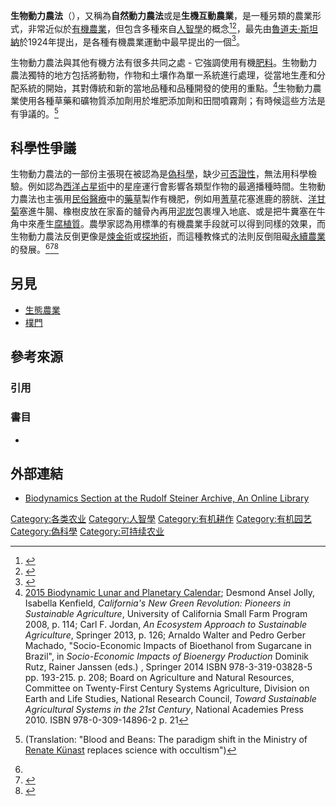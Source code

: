 {{expand|time=2017-02-09T06:18:25+00:00}}
{{Anthroposophy}}
'''生物動力農法'''（{{lang-en|Biodynamic agriculture}}），又稱為'''自然動力農法'''或是'''生機互動農業'''，是一種另類的農業形式，非常近似於[[有機農業|有機農業]]，但包含多種來自[[人智學|人智學]]的概念<ref name=networks>{{cite book |title=Power of Narrative in Environmental Networks |chapter=Chapter 6: Narratives of Nature and Science in Alternative Farming Networks |vauthors=Lejano RP, Ingram M, Ingram HM |publisher=MIT Press |year=2013 |isbn=9780262519571 |page=155}}</ref><ref name=PaullJ>{{cite journal |last=Paull |first=John |title=Attending the First Organic Agriculture Course: Rudolf Steiner's Agriculture Course at Koberwitz, 1924 |journal=European Journal of Social Sciences' |year=2011 |volume=21 |issue=1 |pages=64–70 |url=http://ora.ox.ac.uk/objects/uuid:ad657ada-c977-4305-92a6-27439c4a7d5d |access-date=2017-03-07 |archive-date=2021-01-10 |archive-url=https://web.archive.org/web/20210110150249/https://ora.ox.ac.uk/objects/uuid:ad657ada-c977-4305-92a6-27439c4a7d5d |dead-url=no }}</ref>，最先由[[魯道夫·斯坦納|魯道夫·斯坦納]]於1924年提出，是各種有機農業運動中最早提出的一個<ref name=vogt>{{cite book |work=Organic Farming: An International History |editor=Lockeretz W |publisher=CABI Publishing |year=2007 |pages=9–30 |isbn=9780851998336 |author=Vogt G |title=Chapter 1: The Origins of Organic Farming}}</ref>。

生物動力農法與其他有機方法有很多共同之處 - 它強調使用有機[[肥料|肥料]]。生物動力農法獨特的地方包括將動物，作物和土壤作為單一系統進行處理，從當地生產和分配系統的開始，其對傳統和新的當地品種和品種開發的使用的重點。<ref>[http://www.biodynamie-services.fr/_ressources/document/fichiers/26/agenda-2015-engl-2-.pdf 2015 Biodynamic Lunar and Planetary Calendar]{{dead link|date=November 2016 |bot=InternetArchiveBot |fix-attempted=yes }}; Desmond Ansel Jolly, Isabella Kenfield, ''California's New Green Revolution: Pioneers in Sustainable Agriculture'', University of California Small Farm Program 2008, p. 114; Carl F. Jordan, ''An Ecosystem Approach to Sustainable Agriculture'', Springer 2013, p. 126; Arnaldo Walter and Pedro Gerber Machado, "Socio-Economic Impacts of Bioethanol from Sugarcane in Brazil", in ''Socio-Economic Impacts of Bioenergy Production '' Dominik Rutz, Rainer Janssen (eds.) , Springer 2014 ISBN 978-3-319-03828-5 pp. 193-215. p. 208; Board on Agriculture and Natural Resources, Committee on Twenty-First Century Systems Agriculture, Division on Earth and Life Studies, National Research Council, ''Toward Sustainable Agricultural Systems in the 21st Century'', National Academies Press 2010. ISBN 978-0-309-14896-2 p. 21</ref>生物動力農業使用各種草藥和礦物質添加劑用於堆肥添加劑和田間噴霧劑；有時候這些方法是有爭議的。<ref name=treue>{{cite web |url=http://www.nitrogen.de/bub/faz.htm#plan |archiveurl=https://web.archive.org/web/20030417075038/http://www.nitrogen.de/bub/faz.htm |date=13 March 2002 |last=Treue |first=Peter |title=Blut und Bohnen: Der Paradigmenwechsel im Künast-Ministerium ersetzt Wissenschaft durch Okkultismus |work=Die Gegenwart |publisher=Frankfurter Allgemeine Zeitung |archivedate=17 April 2003 |accessdate=15 November 2011 |language=de}} (Translation: "Blood and Beans: The paradigm shift in the Ministry of [[Renate_Künast|Renate Künast]] replaces science with occultism")</ref>

==科學性爭議==
生物動力農法的一部份主張現在被認為是[[偽科學|偽科學]]，缺少[[可否證性|可否證性]]，無法用科學檢驗。例如認為[[西洋占星術|西洋占星術]]中的星座運行會影響各類型作物的最適播種時間。生物動力農法也主張用[[民俗醫療|民俗醫療]]中的[[藥草|藥草]]製作有機肥，例如用[[蓍草|蓍草]]花塞進鹿的膀胱、[[洋甘菊|洋甘菊]]塞進牛腸、橡樹皮放在家畜的髗骨內再用[[泥炭|泥炭]]包裹埋入地底、或是把牛糞塞在牛角中來產生[[腐植質|腐植質]]。農學家認為用標準的有機農業手段就可以得到同樣的效果，而生物動力農法反倒更像是[[煉金術|煉金術]]或[[探地術|探地術]]，而這種教條式的法則反倒阻礙[[永續農業|永續農業]]的發展。<ref name="treue"/><ref>{{cite journal | doi = 10.1007/BF02349036 | last = Kirchmann | first = Holger | year = 1994| title = Biological dynamic farming – an occult form of alternative agriculture? | journal=Journal of Agricultural and Environmental Ethics | volume = 7 | issue = 2| pages = 173–87 | s2cid = 153540221 | ref = harv }}</ref><ref>{{cite journal|first=Linda |last=Chalker-Scott |url=https://s3.wp.wsu.edu/uploads/sites/403/2015/03/biodynamic-agriculture.pdf |title=The Myth of Biodynamic Agriculture |journal=Master Gardener Magazine |year=2004 |ref=harv |url-status=live |archiveurl=https://web.archive.org/web/20170829050320/https://s3.wp.wsu.edu/uploads/sites/403/2015/03/biodynamic-agriculture.pdf |archive-date=29 August 2017}}</ref>

== 另見 ==
{{portal|農業和農學}}
*[[生態農業|生態農業]]
*[[樸門|樸門]]

== 參考來源 ==
=== 引用 ===
{{reflist|2}}
===書目===
*{{cite book |last=Proctor |first=Peter |year=1997 |title=Grasp the Nettle: Making Biodynamic Farming & Gardening Work |others=With Gillian Cole |publisher=Random House |isbn= |ref=harv}}

== 外部連結 ==
*[http://www.rsarchive.org/Biodynamics/ Biodynamics Section at the Rudolf Steiner Archive, An Online Library]

{{Anthroposophy series}}
{{Pseudoscience}}
{{園藝}}
{{Authority control}}

[[Category:各类农业|Category:各类农业]]
[[Category:人智學|Category:人智學]]
[[Category:有机耕作|Category:有机耕作]]
[[Category:有机园艺|Category:有机园艺]]
[[Category:偽科學|Category:偽科學]]
[[Category:可持续农业|Category:可持续农业]]
